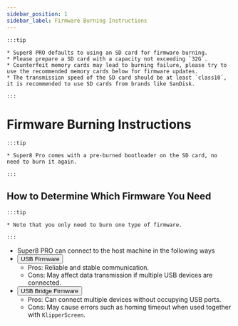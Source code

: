 ```yaml
---
sidebar_position: 1
sidebar_label: Firmware Burning Instructions
---
```






    :::tip

    * Super8 PRO defaults to using an SD card for firmware burning.
    * Please prepare a SD card with a capacity not exceeding `32G`.
    * Counterfeit memory cards may lead to burning failure, please try to use the recommended memory cards below for firmware updates.
    * The transmission speed of the SD card should be at least `class10`, it is recommended to use SD cards from brands like SanDisk.

    :::

# Firmware Burning Instructions

    :::tip

    * Super8 Pro comes with a pre-burned bootloader on the SD card, no need to burn it again.

    :::

## How to Determine Which Firmware You Need

    :::tip

    * Note that you only need to burn one type of firmware.

    :::
    
* Super8 PRO can connect to the host machine in the following ways
* <Button variant="contained" disableElevation href="./usb">USB Firmware</Button>
    * Pros: Reliable and stable communication.
    * Cons: May affect data transmission if multiple USB devices are connected.
* <Button variant="contained" disableElevation href="./can">USB Bridge Firmware</Button>
    * Pros: Can connect multiple devices without occupying USB ports.
    * Cons: May cause errors such as homing timeout when used together with `KlipperScreen`.